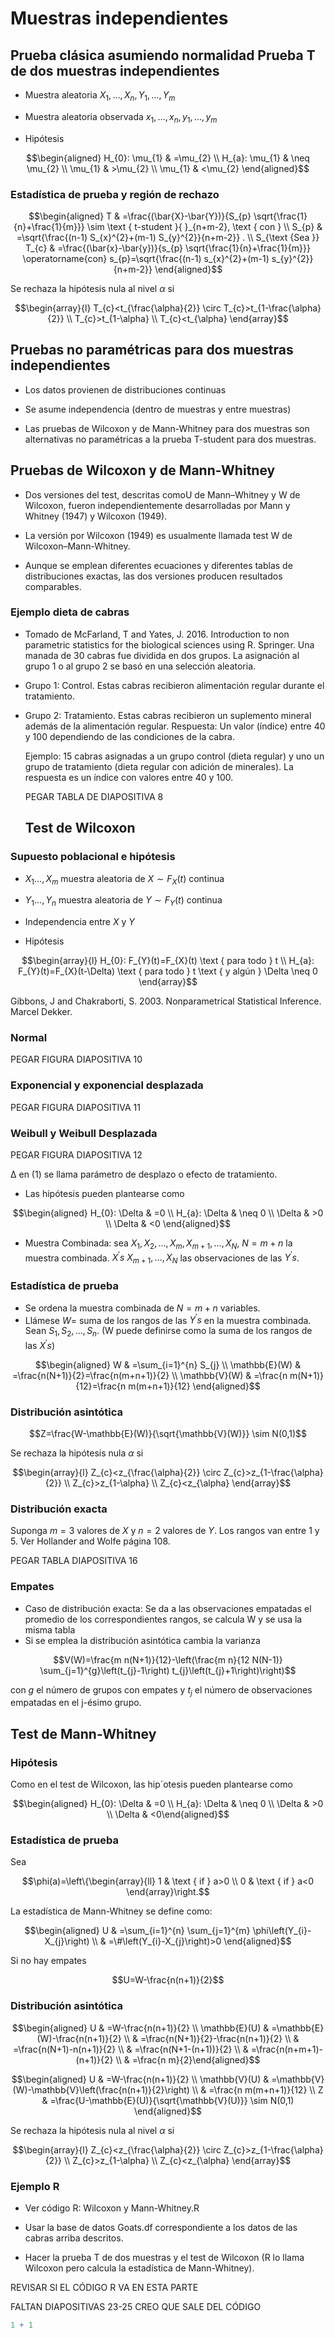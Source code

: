 # Muestras independientes

## Prueba clásica asumiendo normalidad Prueba T de dos muestras independientes

-   Muestra aleatoria $X_{1}, \ldots, X_{n}, Y_{1}, \ldots, Y_{m}$

-   Muestra aleatoria observada $x_{1}, \ldots, x_{n}, y_{1}, \ldots, y_{m}$

-   Hipótesis

$$\begin{aligned}
H_{0}: \mu_{1} & =\mu_{2} \\
H_{a}: \mu_{1} & \neq \mu_{2} \\
\mu_{1} & >\mu_{2} \\
\mu_{1} & <\mu_{2}
\end{aligned}$$

### Estadística de prueba y región de rechazo

$$\begin{aligned}
T & =\frac{(\bar{X}-\bar{Y})}{S_{p} \sqrt{\frac{1}{n}+\frac{1}{m}}} \sim \text { t-student }{ }_{n+m-2}, \text { con } \\
S_{p} & =\sqrt{\frac{(n-1) S_{x}^{2}+(m-1) S_{y}^{2}}{n+m-2}} . \\
S_{\text {Sea }} T_{c} & =\frac{(\bar{x}-\bar{y})}{s_{p} \sqrt{\frac{1}{n}+\frac{1}{m}}} \operatorname{con} s_{p}=\sqrt{\frac{(n-1) s_{x}^{2}+(m-1) s_{y}^{2}}{n+m-2}}
\end{aligned}$$

Se rechaza la hipótesis nula al nivel $\alpha$ si

$$\begin{array}{l}
T_{c}<t_{\frac{\alpha}{2}} \circ T_{c}>t_{1-\frac{\alpha}{2}} \\
T_{c}>t_{1-\alpha} \\
T_{c}<t_{\alpha}
\end{array}$$

## Pruebas no paramétricas para dos muestras independientes

-   Los datos provienen de distribuciones continuas

-   Se asume independencia (dentro de muestras y entre muestras)

-   Las pruebas de Wilcoxon y de Mann-Whitney para dos muestras son alternativas no paramétricas a la prueba T-student para dos muestras.

## Pruebas de Wilcoxon y de Mann-Whitney

-   Dos versiones del test, descritas comoU de Mann--Whitney y W de Wilcoxon, fueron independientemente desarrolladas por Mann y Whitney (1947) y Wilcoxon (1949).

-   La versión por Wilcoxon (1949) es usualmente llamada test W de Wilcoxon--Mann-Whitney.

-   Aunque se emplean diferentes ecuaciones y diferentes tablas de distribuciones exactas, las dos versiones producen resultados comparables.

### Ejemplo dieta de cabras

-   Tomado de McFarland, T and Yates, J. 2016. Introduction to non parametric statistics for the biological sciences using R. Springer. Una manada de 30 cabras fue dividida en dos grupos. La asignación al grupo 1 o al grupo 2 se basó en una selección aleatoria.

-   Grupo 1: Control. Estas cabras recibieron alimentación regular durante el tratamiento.

-   Grupo 2: Tratamiento. Estas cabras recibieron un suplemento mineral además de la alimentación regular. Respuesta: Un valor (índice) entre 40 y 100 dependiendo de las condiciones de la cabra.

    Ejemplo: 15 cabras asignadas a un grupo control (dieta regular) y uno un grupo de tratamiento (dieta regular con adición de minerales). La respuesta es un índice con valores entre 40 y 100.

    PEGAR TABLA DE DIAPOSITIVA 8

    ## Test de Wilcoxon 

### Supuesto poblacional e hipótesis

-   $X_{1} \ldots, X_{m}$ muestra aleatoria de $X \sim F_{X}(t)$ continua 

-   $Y_{1} \ldots, Y_{n}$ muestra aleatoria de $Y \sim F_{Y}(t)$ continua

-   Independencia entre $X$ y $Y$

-   Hipótesis 

$$\begin{array}{l}
H_{0}: F_{Y}(t)=F_{X}(t) \text { para todo } t \\
H_{a}: F_{Y}(t)=F_{X}(t-\Delta) \text { para todo } t \text { y algún } \Delta \neq 0
\end{array}$$

Gibbons, J and Chakraborti, S. 2003. Nonparametrical Statistical Inference. Marcel Dekker.


### Normal

PEGAR FIGURA DIAPOSITIVA 10 


### Exponencial y exponencial desplazada

PEGAR FIGURA DIAPOSITIVA 11

### Weibull y Weibull Desplazada

PEGAR FIGURA DIAPOSITIVA 12

∆ en (1) se llama parámetro de desplazo o efecto de tratamiento.

-   Las hipótesis pueden plantearse como

$$\begin{aligned}
H_{0}: \Delta & =0 \\
H_{a}: \Delta & \neq 0 \\
\Delta & >0 \\
\Delta & <0
\end{aligned}$$

-   Muestra Combinada: sea $X_{1}, X_{2}, \ldots, X_{m}, X_{m+1}, \ldots, X_{N}$, $N=m+n$ la muestra combinada. $X^{\prime} s$ $X_{m+1}, \ldots, X_{N}$ las observaciones de las $Y^{\prime} s$.

### Estadística de prueba 

-   Se ordena la muestra combinada de $N=m+n$ variables.
-   Llámese $W=$ suma de los rangos de las $Y^{\prime} s$ en la muestra combinada. Sean $S_{1}, S_{2}, \ldots, S_{n}$. (W puede definirse como la suma de los rangos de las $X^{\prime} s$)

$$\begin{aligned}
W & =\sum_{i=1}^{n} S_{j} \\
\mathbb{E}(W) & =\frac{n(N+1)}{2}=\frac{n(m+n+1)}{2} \\
\mathbb{V}(W) & =\frac{n m(N+1)}{12}=\frac{n m(m+n+1)}{12}
\end{aligned}$$


### Distribución asintótica

$$Z=\frac{W-\mathbb{E}(W)}{\sqrt{\mathbb{V}(W)}} \sim N(0,1)$$

Se rechaza la hipótesis nula $\alpha$ si 

$$\begin{array}{l}
Z_{c}<z_{\frac{\alpha}{2}} \circ Z_{c}>z_{1-\frac{\alpha}{2}} \\
Z_{c}>z_{1-\alpha} \\
Z_{c}<z_{\alpha}
\end{array}$$

### Distribución exacta

Suponga $m =3$ valores de $X$ y $n = 2$ valores de $Y$. Los
rangos van entre 1 y 5. Ver Hollander and Wolfe página 108.

PEGAR TABLA DIAPOSITIVA 16

### Empates

-   Caso de distribución exacta: Se da a las observaciones empatadas el promedio de los correspondientes rangos, se calcula W y se usa la misma tabla 
-   Si se emplea la distribución asintótica cambia la varianza

$$V(W)=\frac{m n(N+1)}{12}-\left(\frac{m n}{12 N(N-1)} \sum_{j=1}^{g}\left(t_{j}-1\right) t_{j}\left(t_{j}+1\right)\right)$$

con $g$ el número de grupos con empates y $t_{j}$ el número de
observaciones empatadas en el j-ésimo grupo.


## Test de Mann-Whitney 

### Hipótesis

Como en el test de Wilcoxon, las hip´otesis pueden plantearse como

$$\begin{aligned} H_{0}: \Delta & =0 \\ H_{a}: \Delta & \neq 0 \\ \Delta & >0 \\ \Delta & <0\end{aligned}$$

### Estadística de prueba 

Sea 

$$\phi(a)=\left\{\begin{array}{ll}
1 & \text { if } a>0 \\
0 & \text { if } a<0
\end{array}\right.$$

La estadística de Mann-Whitney se define como:

$$\begin{aligned}
U & =\sum_{i=1}^{n} \sum_{j=1}^{m} \phi\left(Y_{i}-X_{j}\right) \\
& =\#\left(Y_{i}-X_{j}\right)>0
\end{aligned}$$

Si no hay empates

$$U=W-\frac{n(n+1)}{2}$$

### Distribución asintótica

$$\begin{aligned} U & =W-\frac{n(n+1)}{2} \\ \mathbb{E}(U) & =\mathbb{E}(W)-\frac{n(n+1)}{2} \\ & =\frac{n(N+1)}{2}-\frac{n(n+1)}{2} \\ & =\frac{n(N+1)-n(n+1)}{2} \\ & =\frac{n(N+1-(n+1))}{2} \\ & =\frac{n(n+m+1)-(n+1)}{2} \\ & =\frac{n m}{2}\end{aligned}$$

$$\begin{aligned}
U & =W-\frac{n(n+1)}{2} \\
\mathbb{V}(U) & =\mathbb{V}(W)-\mathbb{V}\left(\frac{n(n+1)}{2}\right) \\
& =\frac{n m(m+n+1)}{12} \\
Z & =\frac{U-\mathbb{E}(U)}{\sqrt{\mathbb{V}(U)}} \sim N(0,1)
\end{aligned}$$


Se rechaza la hipótesis nula al nivel $\alpha$ si

$$\begin{array}{l}
Z_{c}<z_{\frac{\alpha}{2}} \circ Z_{c}>z_{1-\frac{\alpha}{2}} \\
Z_{c}>z_{1-\alpha} \\
Z_{c}<z_{\alpha}
\end{array}$$

### Ejemplo R

-   Ver código R: Wilcoxon y Mann-Whitney.R

-   Usar la base de datos Goats.df correspondiente a los datos de
las cabras arriba descritos.

-   Hacer la prueba T de dos muestras y el test de Wilcoxon (R lo
llama Wilcoxon pero calcula la estadística de Mann-Whitney).

REVISAR SI EL CÓDIGO R VA EN ESTA PARTE 

FALTAN DIAPOSITIVAS 23-25 CREO QUE SALE DEL CÓDIGO 


```r
1 + 1
```
